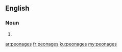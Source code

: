 ==English==

===Noun===
{{head|en}}

# {{plural of|peonage}}

[[ar:peonages]]
[[fr:peonages]]
[[ku:peonages]]
[[my:peonages]]